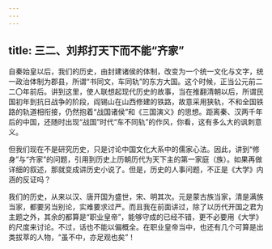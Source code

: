 ```yaml
---
---
---
```

title: 三二、刘邦打天下而不能“齐家”
---




自秦始皇以后，我们的历史，由封建诸侯的体制，改变为一个统一文化与文字，统一政治体制为郡县，所谓“书同文，车同轨”的东方大国。这个时候，正当公元前二二〇年前后。讲到这里，使人联想起现代历史的故事，当在推翻清朝以后，所谓民国初年到抗日战争的阶段，阎锡山在山西修建的铁路，故意采用狭轨，不和全国铁路的轨道相衔接，仍然抱着“战国诸侯”和《三国演义》的思想。距离秦、汉两千年后的中国，还随时出现“战国”时代“车不同轨”的作风，你看，这有多么大的讽刺意义。

但我们现在不是研究历史，只是讨论中国文化大系中的儒家心法。因此，讲到“修身”与“齐家”的问题，引用到历史上历朝历代为天下主的第一家庭（族）。如果再做详细的叙述，那就变成讲历史小说了。但是，历史的人事问题，不正是《大学》内涵的反证吗？

我们的历史，从来以汉、唐开国为盛世，宋、明其次。元是蒙古族当家，清是满族当家，都要另当别论，实难要求过严。而且我在前面讲过，除了以历代开国之君为主题之外，其余的都算是“职业皇帝”，能够守成的已经不错，更不必要用《大学》的尺度来讨论。不过，话也不能以偏概全。在职业皇帝当中，也还有几个可算是出类拔萃的人物，“虽不中，亦足观也矣”！